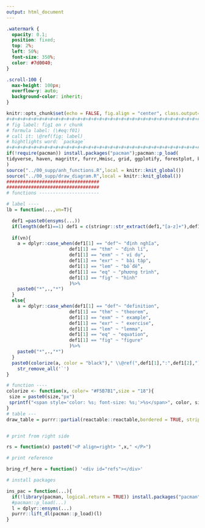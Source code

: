 ```yaml
---
output: html_document
---
```


\newcommand{\bf}[1]{\boldsymbol{#1}}
\newcommand{\hat}[1]{\widehat{#1}}
\newcommand{\mm}[1]{\mathbb{#1}}
\newcommand{\bar}[1]{\overline{#1}}
\def\E{\Bbb{E}}
\def\V{\Bbb{V}}
\def\P{\Bbb{P}}
\def\I{{\large\unicode{x1D7D9}}}
\def\indep{\perp\!\!\!\!\perp}
\newcommand{\overeq}[2]{\stackrel{#1}{#2}}
\def\epsilon{\varepsilon}


```css
.watermark {
  opacity: 0.1;
  position: fixed;
  top: 2%;
  left: 50%;
  font-size: 350%;
  color: #7d0040;
}

.scroll-100 {
  max-height: 100px;
  overflow-y: auto;
  background-color: inherit;
}
```

```r
knitr::opts_chunk$set(echo = FALSE, fig.align = "center", class.output="scroll-200", message = FALSE, warning = FALSE)
#+#+#+#+#+#+#+#+#+#+#+#+#+#+#+#+#+#+#+#+#+#+#+#+#+#+#+#+#+#+#+#+#+#+#+#+#+#+#+#+
# fig label: fig1 on r chunk
# formula label: (\#eq:f01)       
# call it: \@ref(fig: label) 
# hightlights word: `package`
#+#+#+#+#+#+#+#+#+#+#+#+#+#+#+#+#+#+#+#+#+#+#+#+#+#+#+#+#+#+#+#+#+#+#+#+#+#+#+#+
if(!require(pacman)) install.packages("pacman");pacman::p_load(
tidyverse, haven, magrittr, furrr,Hmisc, grid, ggplotify, forestplot, knitr, kableExtra, DT, network, sna, reactable, xaringan, bookdown,scriptName
)
source("../00_supp/anh_functions.R",local = knitr::knit_global())
source("../00_supp/draw_diagram.R",local = knitr::knit_global())
##################################
##################################
# functions ----------------------

# label ----
lb = function(...,vn=T){

  def1 =paste0(ensyms(...))
  if(length(def1)==1) def1 = c(stringr::str_extract(def1,"[a-z]+"),def1)
  
  if(vn){
    a = dplyr::case_when(def1[1] == "def"~ "định nghĩa",
                       def1[1] == "thm" ~ "định lí",
                       def1[1] == "exm" ~ " ví dụ",
                       def1[1] == "exr" ~ " bài tập",
                       def1[1] == "lem" ~ "bổ đề",
                       def1[1] == "eq" ~ "phương trình",
                       def1[1] == "fig" ~ "hình"
                       )%>%
    paste0("*",.,"*")
  }
  else{
    a = dplyr::case_when(def1[1] == "def"~ "definition",
                       def1[1] == "thm" ~ "theorem",
                       def1[1] == "exm" ~ " example",
                       def1[1] == "exr" ~ " exercise",
                       def1[1] == "lem" ~ "lemma",
                       def1[1] == "eq" ~ "equation",
                       def1[1] == "fig" ~ "figure"
                       )%>%
    paste0("*",.,"*")
  }
  paste0(colorize(a, color = "black")," \\@ref(",def1[1],":",def1[2],")")%>%
    str_remove_all('`')
}

# function ----
colorize <- function(x, color= "#F5B7B1",size = "18"){
 size = paste0(size,"px")
 sprintf("<span style='color: %s; font-size: %s;'>%s</span>", color, size, x)
}
# table ---
draw_table = purrr::partial(reactable::reactable,bordered = TRUE, striped = TRUE, highlight = TRUE, fullWidth = FALSE)


# print from right side

rs = function(x) paste0("<P align=right> ",x," </P>")

# print reference 

bring_rf_here = function() '<div id="refs"></div>'

# install packages

ins_pac = function(...){
  if(!library(pacman, logical.return = TRUE)) install.packages("pacman")
  #pacman::p_load(...)
  l = dplyr::ensyms(...)
  purrr::lift_dl(pacman::p_load)(l)
}
```